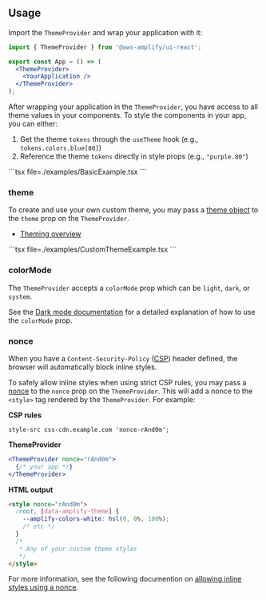 

<ThemeAlert />

## Usage

Import the `ThemeProvider` and wrap your application with it:

```jsx
import { ThemeProvider } from '@aws-amplify/ui-react';

export const App = () => (
  <ThemeProvider>
    <YourApplication />
  </ThemeProvider>
);
```

After wrapping your application in the `ThemeProvider`, you have access to all theme values in your components. To style the components in your app, you can either:
1. Get the theme `tokens` through the `useTheme` hook (e.g., `tokens.colors.blue[80]`)
2. Reference the theme `tokens` directly in style props (e.g., `"purple.80"`)

<Example>
  <Flex>
    <BasicExample />
  </Flex>

  <ExampleCode>
    ```tsx file=./examples/BasicExample.tsx
    ```
    
  </ExampleCode>
</Example>

### theme

To create and use your own custom theme, you may pass a [theme object](https://ui.docs.amplify.aws/react/theming#theme-object) to the `theme` prop on the `ThemeProvider`. 

- [Theming overview](/theming)

<Example>
  <CustomThemeExample />

  <ExampleCode>
    ```tsx file=./examples/CustomThemeExample.tsx
    ```
    
  </ExampleCode>
</Example>

### colorMode

The `ThemeProvider` accepts a `colorMode` prop which can be `light`, `dark`, or `system`.

See the [Dark mode documentation](./dark-mode) for a detailed explanation of how to use the `colorMode` prop. 

### nonce

When you have a `Content-Security-Policy` ([CSP](https://developer.mozilla.org/en-US/docs/Web/HTTP/CSP)) header defined, the browser will automatically block inline styles. 

To safely allow inline styles when using strict CSP rules, you may pass a [nonce](https://developer.mozilla.org/en-US/docs/Web/HTML/Global_attributes/nonce) to the `nonce` prop on the `ThemeProvider`. This will add a nonce to the `<style>` tag rendered by the `ThemeProvider`. For example:

**CSP rules**
```
style-src css-cdn.example.com 'nonce-rAnd0m';
```

**ThemeProvider**
```jsx
<ThemeProvider nonce="rAnd0m">
  {/* your app */}
</ThemeProvider>
```

**HTML output**
```html
<style nonce="rAnd0m">
  :root, [data-amplify-theme] {
    --amplify-colors-white: hsl(0, 0%, 100%);
    /* etc */
  }
  /* 
   * Any of your custom theme styles
   */
</style>
```

For more information, see the following documention on [allowing inline styles using a nonce](https://content-security-policy.com/examples/allow-inline-style/). 
